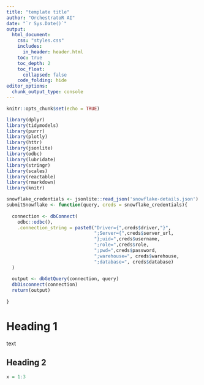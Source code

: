 ```yaml
---
title: "template title"
author: "OrchestratoR AI"
date: "`r Sys.Date()`"
output:
  html_document:
    css: "styles.css"
    includes:
      in_header: header.html
    toc: true
    toc_depth: 2
    toc_float: 
      collapsed: false
    code_folding: hide
editor_options: 
  chunk_output_type: console
---
```


```r
knitr::opts_chunk$set(echo = TRUE)
```

```r
library(dplyr)
library(tidymodels)
library(purrr)
library(plotly)
library(httr)
library(jsonlite)
library(odbc)
library(lubridate)
library(stringr)
library(scales)
library(reactable)
library(rmarkdown)
library(knitr)

snowflake_credentials <- jsonlite::read_json('snowflake-details.json')
submitSnowflake <- function(query, creds = snowflake_credentials){
  
  connection <- dbConnect(
    odbc::odbc(),
    .connection_string = paste0("Driver={",creds$driver,"}",
                                ";Server={",creds$server_url,
                                "};uid=",creds$username,
                                ";role=",creds$role,
                                ";pwd=",creds$password,
                                ";warehouse=", creds$warehouse,
                                ";database=", creds$database)
  )
  
  output <- dbGetQuery(connection, query)
  dbDisconnect(connection)
  return(output)
  
}

```

# Heading 1

text 

## Heading 2

```r
x = 1:3
```